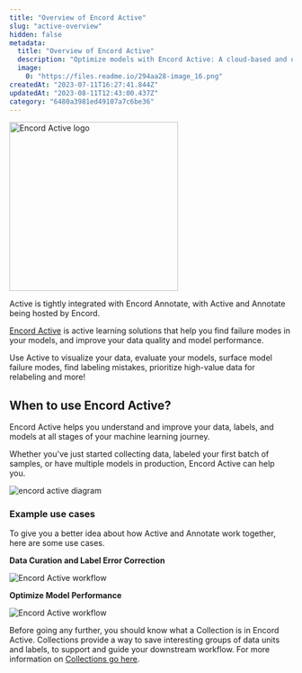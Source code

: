 ```yaml
---
title: "Overview of Encord Active"
slug: "active-overview"
hidden: false
metadata: 
  title: "Overview of Encord Active"
  description: "Optimize models with Encord Active: A cloud-based and open source toolkit for data quality, model enhancement, and failure mode detection. Boost performance."
  image: 
    0: "https://files.readme.io/294aa28-image_16.png"
createdAt: "2023-07-11T16:27:41.844Z"
updatedAt: "2023-08-11T12:43:00.437Z"
category: "6480a3981ed49107a7c6be36"
---
```


<div class="flex justify-center">
    <img alt="Encord Active logo" src="https://storage.googleapis.com/docs-media.encord.com/active-1.png" width="300" />
</div>

Active is tightly integrated with Encord Annotate, with Active and Annotate being hosted by Encord.

[Encord Active](https://encord.com/encord-active/) is active learning solutions that help you find failure modes in your models, and improve your data quality and model performance.

Use Active to visualize your data, evaluate your models, surface model failure modes, find labeling mistakes, prioritize high-value data for relabeling and more!

[//]: # "![video](https://storage.googleapis.com/docs-media.encord.com/static/img/gifs/ea-demo.gif)"

## When to use Encord Active?

Encord Active helps you understand and improve your data, labels, and models at all stages of your machine learning journey.

Whether you've just started collecting data, labeled your first batch of samples, or have multiple models in production, Encord Active can help you.

![encord active diagram](https://storage.googleapis.com/docs-media.encord.com/static/img/process-chart-ea.webp)

### Example use cases

To give you a better idea about how Active and Annotate work together, here are some use cases.

**Data Curation and Label Error Correction**

![Encord Active workflow](https://storage.googleapis.com/docs-media.encord.com/static/img/active/active-workflow-data-curation-label-validation.png)

**Optimize Model Performance**

![Encord Active workflow](https://storage.googleapis.com/docs-media.encord.com/static/img/active/active-workflow-model-optimization.png)

<Note>Before going any further, you should know what a Collection is in Encord Active. Collections provide a way to save interesting groups of data units and labels, to support and guide your downstream workflow. For more information on [Collections go here](/platform-documentation/Active/active-basics/active-collections).</Note>

<div key="1" lang="en">
  <head>
    <meta charSet="UTF-8" />
    <meta content="width=device-width, initial-scale=1.0" name="viewport" />
    <title>Clickable Buttons</title>
    <style
      dangerouslySetInnerHTML={{
        __html: `
          .clickable-button {
            display: inline-block;
            width: 250px;
            height: 50px;
            background-color: #ffffff;
            border: solid;
            text-align: center;
            line-height: 50px;
            color: #000000;
            text-decoration: none;
            margin: 10px;
            cursor: pointer;
          }
          .clickable-button:hover {
            background-color: #ededff;
          }
        `,
      }}
    />
  </head>
  <div>
    <a
      className="clickable-button"
      href="/platform-documentation/Active/active-tutorials/active-use-cases#data-cleansing-curation"
    >
      Data Cleansing/Curation
    </a>
    <a
      className="clickable-button"
      href="/platform-documentation/Active/active-tutorials/active-use-cases#label-correction-validation"
    >
      Label Correction/Validation
    </a>
    <a
      className="clickable-button"
      href="/platform-documentation/Active/active-tutorials/active-use-cases#model-prediction-evaluation"
    >
      Model/Prediction Evaluation
    </a>
  </div>
</div>



## What data does Encord Active support?

<Info>
Active supports analysis (Advanced Metrics and Embeddings) on images and videos up to 4K resolution. Performance is affected for images and videos over 4K.

For optimal performance, we strongly recommend downscaling images and videos over 4K to 4K resolution.
</Info>

{/*

 

| Features                         |                 Open Source                 |                                      Hosted                                     |
| :------------------------------- | :-----------------------------------------: | :-----------------------------------------------------------------------------: |
| Data types                       |                 `jpg`, `png`                |                           `jpg`, `png`, `tiff`, `mp4`                           |
| Labels                           | `classification`, `bounding box`, `polygon` | `classification`, `bounding box`, `polygon`, `polyline`, `bitmask`, `key-point` |
| Number of data units             |   25,000 per project (unlimited projects)   |                     500,000 per project (unlimited projects)                    |
| Videos                           |                      \-                     |                                 2 hours @ 30fps                                 |
| Data exploration                 |                      ✅                      |                                        ✅                                        |
| Label exploration                |                      ✅                      |                                        ✅                                        |
| Similarity search                |                      ✅                      |                                        ✅                                        |
| Off-the-shelf quality metrics    |                      ✅                      |                                        ✅                                        |
| Custom quality metrics           |                      ✅                      |                                        ✅                                        |
| Data and label tagging           |                      ✅                      |                                        ✅                                        |
| Image duplication detection      |                      ✅                      |                                        ✅                                        |
| Label error detection            |                      ✅                      |                                        ✅                                        |
| Outlier detection                |                      ✅                      |                                        ✅                                        |
| Dataset summaries                |                      ✅                      |                                        ✅                                        |
| Project comparison               |                      ✅                      |                                        ✅                                        |
| Model evaluation                 |                      \-                     |                                        ✅                                        |
| Label synchronization            |                      \-                     |                                        ✅                                        |
| Natural language search          |                      \-                     |                                        ✅                                        |
| Search by image                  |                      \-                     |                                        ✅                                        |
| Integration with Encord Annotate |                      \-                     |                                        ✅                                        |
| Active learning workflows        |                      \-                     |                                        ✅                                        |
| Nested Attributes                |                      \-                     |                                    Contact us                                   |

\*/}

| Features                         |                                      Active                                     |
| :------------------------------- | :-----------------------------------------------------------------------------: |
| Data types                       |                           `jpg`, `png`, `tiff`, `mp4`                           |
| Labels**<sup>1</sup>**           | `classification`, `bounding box`, `polygon`, `polyline`, `bitmask`, `key-point` |
| Number of data units             |                     500,000 per project (unlimited projects)                    |
| Videos                           |                                 2 hours @ 30fps                                 |
| Data exploration                 |                                        ✅                                        |
| Label exploration                |                                        ✅                                        |
| Similarity search                |                                        ✅                                        |
| Off-the-shelf quality metrics    |                                        ✅                                        |
| Custom quality metrics           |                                        ✅                                        |
| Data and label tagging           |                                        ✅                                        |
| Image duplication detection      |                                        ✅                                        |
| Label error detection            |                                        ✅                                        |
| Outlier detection                |                                        ✅                                        |
| Collections                      |                                        ✅                                        |
| Model evaluation                 |                                        ✅                                        |
| Label synchronization            |                                        ✅                                        |
| Natural language search          |                                        ✅                                        |
| Search by image                  |                                        ✅                                        |
| Integration with Encord Annotate |                                        ✅                                        |
| Nested Attributes                |                                        ✅                                        |
| Custom metadata                  |                                        ✅                                        |

**<sup>1</sup>**: Objects and classifications are both supported:

Filtering:

- Objects + all attributes
- Classification + all attributes

Model evaluation:

- Objects and Classifications cannot be mixed
- Classification support includes top level radio button
- Object support includes top level object

<Tip> Encord Active supports up to 750K data units per Project, but we recommend 500K data units per Project.</Tip>


<Info>
Active supports analysis (Advanced Metrics and Embeddings) on images and videos up to 4K resolution. Performance is affected for images and videos over 4K.

For optimal performance, we strongly recommend downscaling images and videos over 4K to 4K resolution.
</Info>